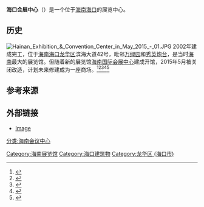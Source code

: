 {{Infobox building
| name             = 海口会展中心<br>Hainan Exhibition & Convention Center
| image            = [[File:Hainan_Exhibition_&_Convention_Center_01.jpg|250px]]
| image_caption    = 
| address          = 
| location         = {{CHN}}[[海南|海南]][[海口|海口]]
| coordinates      = 
| owner            = 
| operator         = 
| built            = 2002年
| opened           =
| renovated        = 
| Teams            = 
| expanded         = 
| closed           = 
| demolished       = 
| construction_cost= 
| former_names     = 
| banquets         = 
| theatre          =
| total_space      = 
| exhibit          =  
| breakout         = 
| ballroom         = 
| website          = 
}}
'''海口会展中心'''（{{lang-en|Hainan Exhibition & Convention Center}}）是一个位于[[海南|海南]][[海口|海口]]的展览中心。

==历史==
[[File:Hainan_Exhibition_&_Convention_Center_in_May_2015_-_01.JPG|thumbnail]]
2002年建成完工，位于[[海南|海南]][[海口|海口]][[龙华区_(海口市)|龙华区]]滨海大道42号，毗邻[[万绿园|万绿园]]和[[秀英炮台|秀英炮台]]，是当时[[海南|海南]]最大的展览馆。但随着新的展览馆[[海南国际会展中心|海南国际会展中心]]建成开馆，2015年5月被关闭改造，计划未来修建成为一座商场。<ref>{{cite web |url=http://hn.focus.cn/msgview/270224/197096935.html |title=图片：海南海口置盛西苑(置地花园旁)窗外,风-世贸雅苑业主论坛-海南搜狐焦点 |publisher=Hn.focus.cn |date=2010-08-23 |accessdate=2012-04-09 |archive-date=2014-09-22 |archive-url=https://web.archive.org/web/20140922080850/http://hn.focus.cn/msgview/270224/197096935.html |dead-url=no }}</ref><ref>{{cite web |url=http://59.50.109.163/rshk/tshk/csjs/201105/t20110525_249367.html |title=海口会展中心_中国海口政府门户网站 |publisher=59.50.109.163 |date=2008-06-02 |accessdate=2012-04-09 |archive-date=2012-07-01 |archive-url=https://archive.is/20120701103136/http://59.50.109.163/rshk/tshk/csjs/201105/t20110525_249367.html |dead-url=no }}</ref><ref>{{cite web|url=http://zhanhui.dv37.com/zhanguan/78|title=海口会展中心 - 展馆风采 - 地纬商机网展会频道|publisher=Zhanhui.dv37.com|accessdate=2012-04-09|url-status=dead|archiveurl=https://web.archive.org/web/20160828115846/http://zhanhui.dv37.com/zhanguan/78|archivedate=2016-08-28}}</ref><ref>{{cite web |url=http://www.asiadcp.com/show/html/11/4058.html |title=海口会展中心,展馆风采,,会展中心,亚洲商讯 |publisher=Asiadcp.com |date=2010-02-04 |accessdate=2012-04-09 |archive-date=2012-11-23 |archive-url=https://web.archive.org/web/20121123162350/http://www.asiadcp.com/show/html/11/4058.html |dead-url=no }}</ref><ref>{{cite web |url=http://www.hitour2005.com/detail.php?cid=20 |title=海口旅游文化投资控股集团 |publisher=Hitour2005.com |date= |accessdate=2012-04-09 |archive-date=2016-03-04 |archive-url=https://web.archive.org/web/20160304041633/http://www.hitour2005.com/detail.php?cid=20 |dead-url=no }}</ref>

==参考来源==
{{reflist}}

==外部链接==
* [http://hnimg.focus.cn/photo/15560/%BA%A3%C4%CF%BA%A3%BF%DA%D6%C3%CA%A2%CE%F7%D4%B7(%D6%C3%B5%D8%BB%A8%D4%B0%C5%D4)%B4%B0%CD%E2,%B7%E7%BE%B0%D5%E2%B1%DF%B6%C0%BA%C3+%BA%A3%BF%DA%BB%E1%D5%B9%D6%D0%D0%C4--%F0%D5%CC%EC Image]

{{coord|20.031225|N|110.305368|E|type:landmark|display=title}}
{{海口市}}
[[Category:海南展览馆|Category:海南展览馆]]
[[Category:海口建筑物|Category:海口建筑物]]
[[Category:龙华区_(海口市)|Category:龙华区 (海口市)]]
[[分类:海南会议中心|分类:海南会议中心]]
